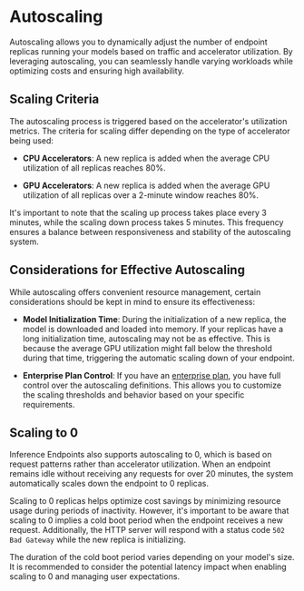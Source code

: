 # Autoscaling

Autoscaling allows you to dynamically adjust the number of endpoint replicas running your models based on traffic and accelerator utilization. By leveraging autoscaling, you can seamlessly handle varying workloads while optimizing costs and ensuring high availability.

## Scaling Criteria

The autoscaling process is triggered based on the accelerator's utilization metrics. The criteria for scaling differ depending on the type of accelerator being used:

- **CPU Accelerators**: A new replica is added when the average CPU utilization of all replicas reaches 80%.

- **GPU Accelerators**: A new replica is added when the average GPU utilization of all replicas over a 2-minute window reaches 80%.

It's important to note that the scaling up process takes place every 3 minutes, while the scaling down process takes 5 minutes. This frequency ensures a balance between responsiveness and stability of the autoscaling system.

## Considerations for Effective Autoscaling

While autoscaling offers convenient resource management, certain considerations should be kept in mind to ensure its effectiveness:

- **Model Initialization Time**: During the initialization of a new replica, the model is downloaded and loaded into memory. If your replicas have a long initialization time, autoscaling may not be as effective. This is because the average GPU utilization might fall below the threshold during that time, triggering the automatic scaling down of your endpoint.

- **Enterprise Plan Control**: If you have an [enterprise plan](https://huggingface.co/inference-endpoints/enterprise), you have full control over the autoscaling definitions. This allows you to customize the scaling thresholds and behavior based on your specific requirements.

## Scaling to 0

Inference Endpoints also supports autoscaling to 0, which is based on request patterns rather than accelerator utilization. When an endpoint remains idle without receiving any requests for over 20 minutes, the system automatically scales down the endpoint to 0 replicas.

Scaling to 0 replicas helps optimize cost savings by minimizing resource usage during periods of inactivity. However, it's important to be aware that scaling to 0 implies a cold boot period when the endpoint receives a new request. Additionally, the HTTP server will respond with a status code `502 Bad Gateway` while the new replica is initializing.

The duration of the cold boot period varies depending on your model's size. It is recommended to consider the potential latency impact when enabling scaling to 0 and managing user expectations.


